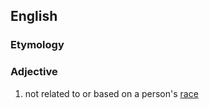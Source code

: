 ==English==

===Etymology===
{{prefix|en|non|racial}}

===Adjective===
{{en-adj|-}}

# not related to or based on a person's [[race]]